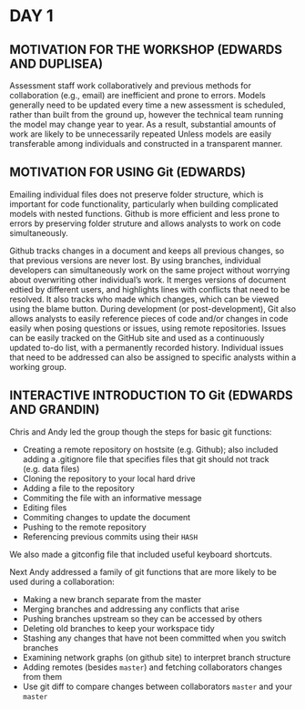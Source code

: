 # DAY 1

## MOTIVATION FOR THE WORKSHOP (EDWARDS AND DUPLISEA)

Assessment staff work collaboratively and previous methods for collaboration (e.g., email) are inefficient and prone to errors. Models generally need to be updated every time a new assessment is scheduled, rather than built from the ground up, however the technical team running the model may change year to year. As a result, substantial amounts of work are likely to be unnecessarily repeated Unless models are easily transferable among individuals and constructed in a transparent manner.

## MOTIVATION FOR USING **Git** (EDWARDS)

Emailing individual files does not preserve folder structure, which is important for code functionality, particularly when building complicated models with nested functions.
Github is more efficient and less prone to errors by preserving folder struture and allows analysts to work on code simultaneously.

Github tracks changes in a document and keeps all previous changes, so that previous versions are never lost. 
By using branches, individual developers can simultaneously work on the same project without worrying about overwriting other individual's work.
It merges versions of document edtied by different users, and highlights lines with conflicts that need to be resolved.
It also tracks who made which changes, which can be viewed using the blame button. 
During development (or post-development), Git also allows analysts to easily reference pieces of code and/or changes in code easily when posing questions or issues, using remote repositories.
Issues can be easily tracked on the GitHub site and used as a continuously updated to-do list, with a permanently recorded history.
Individual issues that need to be addressed can also be assigned to specific analysts within a working group.

## INTERACTIVE INTRODUCTION TO **Git** (EDWARDS AND GRANDIN)

Chris and Andy led the group though the steps for basic git functions:

- Creating a remote repository on hostsite (e.g. Github); also included adding a .gitignore file that specifies files that git should not track (e.g. data files)
- Cloning the repository to your local hard drive
- Adding a file to the repository
- Commiting the file with an informative message
- Editing files
- Commiting changes to update the document
- Pushing to the remote repository
- Referencing previous commits using their `HASH`

We also made a gitconfig file that included useful keyboard shortcuts. 

Next Andy addressed a family of git functions that are more likely to be used during a collaboration:

- Making a new branch separate from the master
- Merging branches and addressing any conflicts that arise
- Pushing branches upstream so they can be accessed by others
- Deleting old branches to keep your workspace tidy
- Stashing any changes that have not been committed when you switch branches
- Examining network graphs (on github site) to interpret branch structure
- Adding remotes (besides `master`) and fetching collaborators changes from them
- Use git diff to compare changes between collaborators `master` and your `master`

